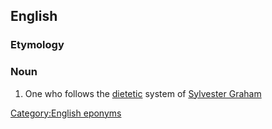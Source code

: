 {{also|grahamite}}
==English==

===Etymology===
{{suffix|en|Graham|ite}}

===Noun===
{{en-noun}}

# {{lb|en|US|historical}} One who follows the [[dietetic]] system of [[w:Sylvester Graham|Sylvester Graham]]

[[Category:English eponyms]]